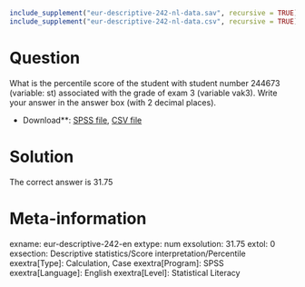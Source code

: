 ```r
include_supplement("eur-descriptive-242-nl-data.sav", recursive = TRUE)
include_supplement("eur-descriptive-242-nl-data.csv", recursive = TRUE)
```

Question
========
What is the percentile score of the student with student number 244673 (variable: st) associated with the grade of exam 3 (variable vak3). Write your answer in the answer box (with 2 decimal places).

* Download**: [SPSS file](eur-descriptive-242-nl-data.sav), [CSV file](eur-descriptive-242-nl-data.csv)


Solution
========
The correct answer is 31.75

Meta-information
================
exname: eur-descriptive-242-en
extype: num
exsolution: 31.75
extol: 0
exsection: Descriptive statistics/Score interpretation/Percentile
exextra[Type]: Calculation, Case
exextra[Program]: SPSS
exextra[Language]: English
exextra[Level]: Statistical Literacy
